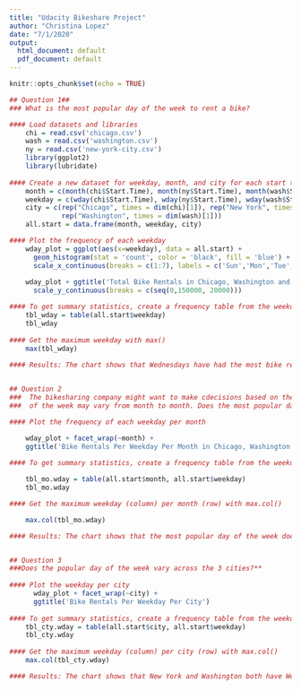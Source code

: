 ```yaml
---
title: "Udacity Bikeshare Project"
author: "Christina Lopez"
date: "7/1/2020"
output:
  html_document: default
  pdf_document: default
---
```


```r
knitr::opts_chunk$set(echo = TRUE)
```

```r

## Question 1##
### What is the most popular day of the week to rent a bike?

#### Load datasets and libraries
    chi = read.csv('chicago.csv')
    wash = read.csv('washington.csv')
    ny = read.csv('new-york-city.csv')
    library(ggplot2)
    library(lubridate)
    
#### Create a new dataset for weekday, month, and city for each start time in each city. Weekday Levels: Sun < Mon < Tue < Wed < Thu < Fri < Sat
    month = c(month(chi$Start.Time), month(ny$Start.Time), month(wash$Start.Time))
    weekday = c(wday(chi$Start.Time), wday(ny$Start.Time), wday(wash$Start.Time))
    city = c(rep("Chicago", times = dim(chi)[1]), rep("New York", times = dim(ny)[1]), 
             rep("Washington", times = dim(wash)[1]))
    all.start = data.frame(month, weekday, city)

#### Plot the frequency of each weekday
    wday_plot = ggplot(aes(x=weekday), data = all.start) +
      geom_histogram(stat = 'count', color = 'black', fill = 'blue') +
      scale_x_continuous(breaks = c(1:7), labels = c('Sun','Mon','Tue','Wed','Thu','Fri','Sat'))
    
    wday_plot + ggtitle('Total Bike Rentals in Chicago, Washington and New York') +
      scale_y_continuous(breaks = c(seq(0,150000, 20000)))

#### To get summary statistics, create a frequency table from the weekday data
    tbl_wday = table(all.start$weekday)
    tbl_wday
    
#### Get the maximum weekday with max()
    max(tbl_wday)
    
#### Results: The chart shows that Wednesdays have had the most bike rentals in all 3 cities combined. The summary statistics show that the highest count of bike rentals is 142,773, which correlates to the count for Wednesdays in the chart. 


## Question 2
###  The bikesharing company might want to make cdecisions based on the most popular day of the week. However, the most popular day
###  of the week may vary from month to month. Does the most popular day of the week vary from month to month? 

#### Plot the frequency of each weekday per month

    wday_plot + facet_wrap(~month) +
    ggtitle('Bike Rentals Per Weekday Per Month in Chicago, Washington and New York')
    
#### To get summary statistics, create a frequency table from the weekday and month data.  

    tbl_mo.wday = table(all.start$month, all.start$weekday)
    tbl_mo.wday

#### Get the maximum weekday (column) per month (row) with max.col()        

    max.col(tbl_mo.wday)

#### Results: The chart shows that the most popular day of the week does vary across months. The summary statistics show that: Wednesday is the most popular day in Jan, Feb, Mar and May; Sunday is the mot popular day in Apr; and Thursday is the most popular day in Jun.


## Question 3
###Does the popular day of the week vary across the 3 cities?**
  
#### Plot the weekday per city       
      wday_plot + facet_wrap(~city) +
      ggtitle('Bike Rentals Per Weekday Per City')
    
#### To get summary statistics, create a frequency table from the weekday and city data.
    tbl_cty.wday = table(all.start$city, all.start$weekday)
    tbl_cty.wday        
    
#### Get the maximum weekday (column) per city (row) with max.col()
    max.col(tbl_cty.wday)

#### Results: The chart shows that New York and Washington both have Wednesday as the most popular day to rent a bike and they both have a similar trend. Chicago does not share the same trend as New York and Washington. the summary statistics confirm that Chicago's most popular day is Tuesday, while New York and Washington's are Wednesday. The bike share company should decide to either further investigate the differences in Chicago or focus weekday-related actions on New York and Washington. 
```
  